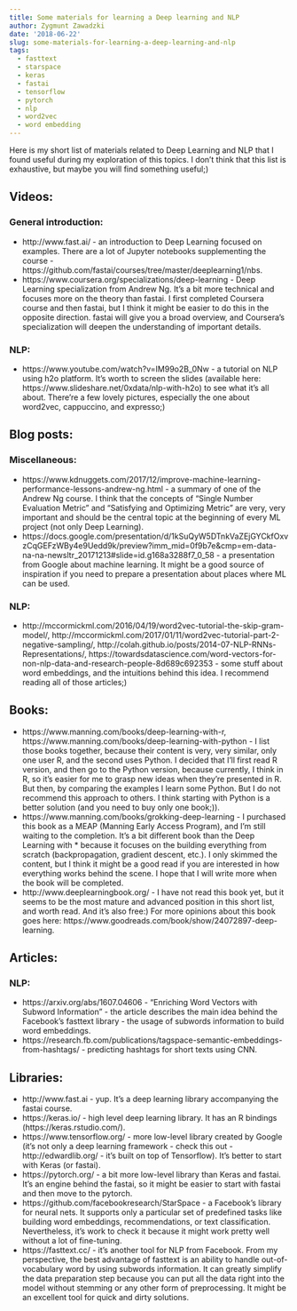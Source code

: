 ```yaml
---
title: Some materials for learning a Deep learning and NLP
author: Zygmunt Zawadzki
date: '2018-06-22'
slug: some-materials-for-learning-a-deep-learning-and-nlp
tags: 
  - fasttext
  - starspace
  - keras
  - fastai
  - tensorflow
  - pytorch
  - nlp
  - word2vec
  - word embedding
---
```


Here is my short list of materials related to Deep Learning and NLP that I found useful during my exploration of this topics. I don't think that this list is exhaustive, but maybe you will find something useful;)

## Videos:

### General introduction:
- http://www.fast.ai/ - an introduction to Deep Learning focused on examples. There are a lot of Jupyter notebooks supplementing the course - https://github.com/fastai/courses/tree/master/deeplearning1/nbs.
- https://www.coursera.org/specializations/deep-learning - Deep Learning specialization from Andrew Ng. It's a bit more technical and focuses more on the theory than fastai. I first completed Coursera course and then fastai, but I think it might be easier to do this in the opposite direction. fastai will give you a broad overview, and Coursera's specialization will deepen the understanding of important details.

### NLP:

- https://www.youtube.com/watch?v=IM99o2B_0Nw - a tutorial on NLP using h2o platform. It's worth to screen the slides (available here: https://www.slideshare.net/0xdata/nlp-with-h2o) to see what it's all about. There're a few lovely pictures, especially the one about word2vec, cappuccino, and expresso;)

## Blog posts:

### Miscellaneous:

- https://www.kdnuggets.com/2017/12/improve-machine-learning-performance-lessons-andrew-ng.html - a summary of one of the Andrew Ng course. I think that the concepts of "Single Number Evaluation Metric" and "Satisfying and Optimizing Metric" are very, very important and should be the central topic at the beginning of every ML project (not only Deep Learning).
- https://docs.google.com/presentation/d/1kSuQyW5DTnkVaZEjGYCkfOxvzCqGEFzWBy4e9Uedd9k/preview?imm_mid=0f9b7e&cmp=em-data-na-na-newsltr_20171213#slide=id.g168a3288f7_0_58 - a presentation from Google about machine learning. It might be a good source of inspiration if you need to prepare a presentation about places where ML can be used.

### NLP:
- http://mccormickml.com/2016/04/19/word2vec-tutorial-the-skip-gram-model/, http://mccormickml.com/2017/01/11/word2vec-tutorial-part-2-negative-sampling/, http://colah.github.io/posts/2014-07-NLP-RNNs-Representations/, https://towardsdatascience.com/word-vectors-for-non-nlp-data-and-research-people-8d689c692353 - some stuff about word embeddings, and the intuitions behind this idea. I recommend reading all of those articles;)

## Books:

- https://www.manning.com/books/deep-learning-with-r, https://www.manning.com/books/deep-learning-with-python - I list those books together, because their content is very, very similar, only one user R, and the second uses Python. I decided that I'll first read R version, and then go to the Python version, because currently, I think in R, so it's easier for me to grasp new ideas when they're presented in R. But then, by comparing the examples I learn some Python. But I do not recommend this approach to others. I think starting with Python is a better solution (and you need to buy only one book;)).
- https://www.manning.com/books/grokking-deep-learning - I purchased this book as a MEAP (Manning Early Access Program), and I'm still waiting to the completion. It's a bit different book than the Deep Learning with * because it focuses on the building everything from scratch (backpropagation, gradient descent, etc.). I only skimmed the content, but I think it might be a good read if you are interested in how everything works behind the scene. I hope that I will write more when the book will be completed.
- http://www.deeplearningbook.org/ - I have not read this book yet, but it seems to be the most mature and advanced position in this short list, and worth read. And it's also free:) For more opinions about this book goes here: https://www.goodreads.com/book/show/24072897-deep-learning.

## Articles:

### NLP:

- https://arxiv.org/abs/1607.04606 - "Enriching Word Vectors with Subword Information" - the article describes the main idea behind the Facebook's fasttext library - the usage of subwords information to build word embeddings.
- https://research.fb.com/publications/tagspace-semantic-embeddings-from-hashtags/ - predicting hashtags for short texts using CNN. 

## Libraries:

- http://www.fast.ai - yup. It's a deep learning library accompanying the fastai course.
- https://keras.io/ - high level deep learning library. It has an R bindings (https://keras.rstudio.com/).
- https://www.tensorflow.org/ - more low-level library created by Google (it's not only a deep learning framework - check this out - http://edwardlib.org/ - it's built on top of Tensorflow). It's better to start with Keras (or fastai).
- https://pytorch.org/ - a bit more low-level library than Keras and fastai. It's an engine behind the fastai, so it might be easier to start with fastai and then move to the pytorch.
- https://github.com/facebookresearch/StarSpace - a Facebook's library for neural nets. It supports only a particular set of predefined tasks like building word embeddings, recommendations, or text classification. Nevertheless, it's work to check it because it might work pretty well without a lot of fine-tuning.
- https://fasttext.cc/ - it's another tool for NLP from Facebook. From my perspective, the best advantage of fasttext is an ability to handle out-of-vocabulary word by using subwords information. It can greatly simplify the data preparation step because you can put all the data right into the model without stemming or any other form of preprocessing.  It might be an excellent tool for quick and dirty solutions.
